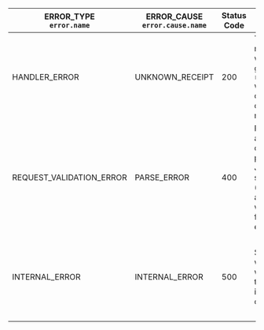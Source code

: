 <table>
  <thead>
    <tr>
      <th>ERROR_TYPE<br /><code>error.name</code></th>
      <th>ERROR_CAUSE<br /><code>error.cause.name</code></th>
      <th>Status Code</th>
      <th>Reason</th>
      <th>Solution</th>
    </tr>
  </thead>
  <tbody>
    <tr>
      <td>HANDLER_ERROR</td>
      <td>UNKNOWN_RECEIPT</td>
      <td>200</td>
      <td>
        The receipt with the given <code>receipt_id</code> was never observed on
        the node
      </td>
      <td>
        <ul>
          <li>
            Check the provided <code>receipt_id</code> is correct
          </li>
          <li>Send a request on a different node</li>
        </ul>
      </td>
    </tr>
    <tr>
      <td>REQUEST_VALIDATION_ERROR</td>
      <td>PARSE_ERROR</td>
      <td>400</td>
      <td>
        Passed arguments can't be parsed by JSON RPC server (missing arguments,
        wrong format, etc.)
      </td>
      <td>
        <ul>
          <li>Check the arguments passed and pass the correct ones</li>
          <li>
            Check <code>error.cause.info</code> for more details
          </li>
        </ul>
      </td>
    </tr>
    <tr>
      <td>INTERNAL_ERROR</td>
      <td>INTERNAL_ERROR</td>
      <td>500</td>
      <td>Something went wrong with the node itself or overloaded</td>
      <td>
        <ul>
          <li>Try again later</li>
          <li>Send a request to a different node</li>
          <li>
            Check <code>error.cause.info</code> for more details
          </li>
        </ul>
      </td>
    </tr>
  </tbody>
</table>
